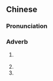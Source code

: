 {{also|飕飕}}
==Chinese==
{{zh-forms|s=飕飕}}

===Pronunciation===
{{zh-pron
|m=sōusōu
|c=sau1 sau1,suk1 suk1
|cat=adv
}}

===Adverb===
{{zh-adv}}

# {{n-g|Onomatopoeia for the rapid passage of wind.}}
#: {{zh-x|冷風 颼颼|The chilly wind is '''blowing hard'''.}}
# {{n-g|Onomatopoeia for rain.}}
# {{n-g|Onomatopoeia for the sound of rapid movement.}}
